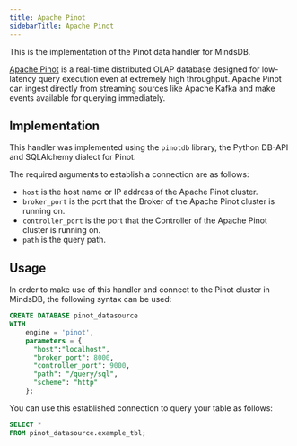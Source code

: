 ```yaml
---
title: Apache Pinot
sidebarTitle: Apache Pinot
---
```


This is the implementation of the Pinot data handler for MindsDB.

[Apache Pinot](https://pinot.apache.org/) is a real-time distributed OLAP database designed for low-latency query execution even at extremely high throughput. Apache Pinot can ingest directly from streaming sources like Apache Kafka and make events available for querying immediately.

## Implementation

This handler was implemented using the `pinotdb` library, the Python DB-API and SQLAlchemy dialect for Pinot.

The required arguments to establish a connection are as follows:

* `host` is the host name or IP address of the Apache Pinot cluster.
* `broker_port` is the port that the Broker of the Apache Pinot cluster is running on.
* `controller_port` is the port that the Controller of the Apache Pinot cluster is running on.
* `path` is the query path.

## Usage

In order to make use of this handler and connect to the Pinot cluster in MindsDB, the following syntax can be used:

```sql
CREATE DATABASE pinot_datasource
WITH
    engine = 'pinot',
    parameters = {
      "host":"localhost",
      "broker_port": 8000,
      "controller_port": 9000,
      "path": "/query/sql",
      "scheme": "http"
    };
```

You can use this established connection to query your table as follows:

```sql
SELECT *
FROM pinot_datasource.example_tbl;
```
